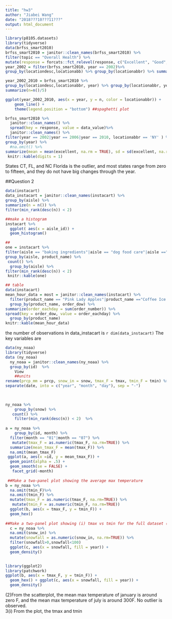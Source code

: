 ```yaml
---
title: "hw3"
author: "Jiabei Wang"
date: "2018???10???11???"
output: html_document
---
```


```r
library(p8105.datasets)
library(tidyverse)
data(brfss_smart2010)  
brfss_smart2010 = janitor::clean_names(brfss_smart2010) %>% 
filter(topic == "Overall Health") %>%
mutate(response = forcats::fct_relevel(response, c("Excellent", "Good", "Very good", "Fair", "Poor")))
year_2002 = filter(brfss_smart2010, year == 2002)%>%
group_by(locationdesc,locationabb) %>% group_by(locationabbr) %>% summarize(n=n()/5) ##7 locations observed

year_2002_2010 = brfss_smart2010 %>%
group_by(locationdesc,locationabbr, year) %>% group_by(locationabbr, year) %>%
summarize(n=n()/5)

ggplot(year_2002_2010, aes(x = year, y = n, color = locationabbr)) + 
    geom_line() + 
    theme(legend.position = "bottom") ##spaghetti plot

brfss_smart2010 %>%
  janitor::clean_names() %>%
  spread(key = response, value = data_value)%>% 
  janitor::clean_names() %>%
filter(year == 2002|year == 2006|year == 2010, locationabbr == 'NY' ) %>%
group_by(year) %>%
  #na.omit() %>%
summarize(mean = mean(excellent, na.rm = TRUE), sd = sd(excellent, na.rm = TRUE)) %>%
 knitr::kable(digits = 1) 

```
States CT, FL, and NC
Florida is the outlier, and most states range from zero to fifteen, and they do not have big changes through the year.

##Question 2

```r
data(instacart) 
data_instacart = janitor::clean_names(instacart) %>% 
group_by(aisle) %>%
summarize(n = n()) %>%
filter(min_rank(desc(n)) < 2)

##make a histogram
instacart %>%
  ggplot( aes(x = aisle_id)) +
  geom_histogram()

##
one = instacart %>%
filter(aisle == "baking ingredients"|aisle == "dog food care"|aisle =="packaged vegetables fruits") %>%
group_by(aisle, product_name) %>%
 count() %>%
  group_by(aisle) %>% 
filter(min_rank(desc(n)) < 2) 
 knitr::kable(one) 

## table 
data(instacart) 
mean_hour_data = most = janitor::clean_names(instacart) %>% 
  filter(product_name == "Pink Lady Apples"|product_name =="Coffee Ice Cream") %>%
  group_by(product_name, order_dow) %>%
summarize(order_eachday = sum(order_number)) %>%
spread(key = order_dow, value = order_eachday) %>%
  group_by(product_name)
knitr::kable(mean_hour_data) 


```
the number of observations in data_instacart is `r dim(data_instacart)`
The key variables are 

```r
data(ny_noaa)
library(tidyverse)
data (ny_noaa) 
  ny_noaa = janitor::clean_names(ny_noaa) %>%
  group_by(id)  %>%
    View
    ##units
rename(prcp_mm = prcp, snow_in = snow, tmax_F = tmax, tmin_F = tmin) %>%
separate(date, into = c("year", "month", "day"), sep = "-") 

    
  
ny_noaa %>% 
    group_by(snow) %>%
   count() %>%
    filter(min_rank(desc(n)) < 2)  %>%
  
a = ny_noaa %>% 
    group_by(id, month) %>%
  filter(month == "01"|month == "07") %>%
   mutate(tmax_F = as.numeric(tmax_F, na.rm=TRUE)) %>%
  summarize(mean_tmax_F = mean(tmax_F)) %>% 
  na.omit(mean_tmax_F)
 ggplot(a, aes(x =id, y = mean_tmax_F)) + 
  geom_point(alpha = .5) +
  geom_smooth(se = FALSE) +
   facet_grid(~month)
 
 ##Make a two-panel plot showing the average max temperature
b = ny_noaa %>% 
  na.omit(tmin_F)%>%
  na.omit(tmin_F) %>%
  mutate(tmax_F = as.numeric(tmax_F, na.rm=TRUE)) %>%
   mutate(tmin_F = as.numeric(tmin_F, na.rm=TRUE)) 
  ggplot(b, aes(x = tmax_F, y = tmin_F)) + 
  geom_hex()
  
##Make a two-panel plot showing (i) tmax vs tmin for the full dataset (note that a scatterplot may not be the best option); and (ii) make a plot showing the distribution of snowfall values greater than 0 and less than 100 separately by year.
  c = ny_noaa %>% 
  na.omit(snow_in) %>%
  mutate(snowfall = as.numeric(snow_in, na.rm=TRUE)) %>%
  filter(snowfall>0,snowfall<100) 
  ggplot(c, aes(x = snowfall, fill = year)) + 
  geom_density()
  
```

```r
library(ggplot2)
library(patchwork)
ggplot(b, aes(x = tmax_F, y = tmin_F)) + 
  geom_hex() + ggplot(c, aes(x = snowfall, fill = year)) + 
  geom_density() 
```
(2)From the scatterplot, the mean max temperature of january is around zero F, and the mean max temperature of july is around 300F. No outlier is observed.  
3(i) From the plot, the tmax and tmin



